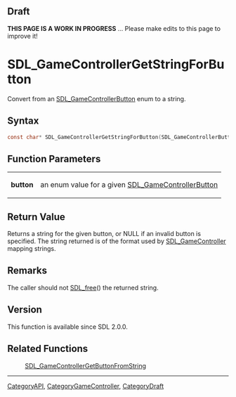
== Draft ==

'''THIS PAGE IS A WORK IN PROGRESS''' ... Please make edits to this page to improve it!



<!-- #*^*^*^*^*See https://wiki.libsdl.org/SGFunctions for details on editing this page*^*^*^*^* -->
= SDL_GameControllerGetStringForButton =

Convert from an [[SDL_GameControllerButton]] enum to a string.

== Syntax ==

<syntaxhighlight lang='c'>
const char* SDL_GameControllerGetStringForButton(SDL_GameControllerButton button);
</syntaxhighlight>

== Function Parameters ==

{|
|'''button'''
|an enum value for a given [[SDL_GameControllerButton]]
|}

== Return Value ==

Returns a string for the given button, or NULL if an invalid button is
specified. The string returned is of the format used by
[[SDL_GameController]] mapping strings.

== Remarks ==

The caller should not [[SDL_free]]() the returned string.

== Version ==

This function is available since SDL 2.0.0.

== Related Functions ==

:[[SDL_GameControllerGetButtonFromString]]

----
[[CategoryAPI]], [[CategoryGameController]], [[CategoryDraft]]
<!-- #See the Style Guide for instructions on editing the footer. -->


